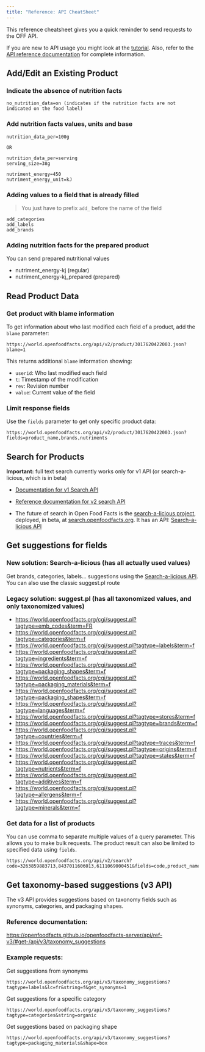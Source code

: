 ```yaml
---
title: "Reference: API CheatSheet"
---
```


This reference cheatsheet gives you a quick reminder to send requests to the OFF API.

If you are new to API usage you might look at the [tutorial](tutorial-off-api.md).
Also, refer to the [API reference documentation](ref-v2.md) for complete information.

## Add/Edit an Existing Product

### Indicate the absence of nutrition facts

```text title="Indicate the absence of nutrition facts"
no_nutrition_data=on (indicates if the nutrition facts are not indicated on the food label)
```

### Add nutrition facts values, units and base

```text title="Add nutrition facts values, units and base"
nutrition_data_per=100g

OR

nutrition_data_per=serving
serving_size=38g
```

```text title="Add nutrition facts values, units and base"
nutriment_energy=450
nutriment_energy_unit=kJ
```

### Adding values to a field that is already filled

> You just have to prefix `add_` before the name of the field

```text title="Adding values to a field that is already filled"
add_categories
add_labels
add_brands
```

### Adding nutrition facts for the prepared product
You can send prepared nutritional values
* nutriment_energy-kj (regular)
* nutriment_energy-kj_prepared (prepared)

## Read Product Data

### Get product with blame information

To get information about who last modified each field of a product, add the `blame` parameter:

```text title="Get product with blame information"
https://world.openfoodfacts.org/api/v2/product/3017620422003.json?blame=1
```

This returns additional `blame` information showing:
- `userid`: Who last modified each field
- `t`: Timestamp of the modification
- `rev`: Revision number
- `value`: Current value of the field

### Limit response fields

Use the `fields` parameter to get only specific product data:

```text title="Limit response fields"
https://world.openfoodfacts.org/api/v2/product/3017620422003.json?fields=product_name,brands,nutriments
```

## Search for Products

**Important:** full text search currently works only for v1 API (or search-a-licious, which is in beta)

* [Documentation for v1 Search API](https://wiki.openfoodfacts.org/API/Read/Search)

* [Reference documentation for v2 search API](https://openfoodfacts.github.io/openfoodfacts-server/api/ref-v2/#get-/api/v2/search)

* The future of search in Open Food Facts is the [search-a-licious project](https://github.com/openfoodfacts/search-a-licious), deployed, in beta, at [search.openfoodfacts.org](https://search.openfoodfacts.org/). It has an API: [Search-a-licious API](https://search.openfoodfacts.org/docs)

## Get suggestions for fields
### New solution: Search-a-licious (has all actually used values)
Get brands, categories, labels… suggestions using the [Search-a-licious API](https://search.openfoodfacts.org/docs). 
You can also use the classic suggest.pl route

### Legacy solution: suggest.pl (has all taxonomized values, and only taxonomized values)
* https://world.openfoodfacts.org/cgi/suggest.pl?tagtype=emb_codes&term=FR
* https://world.openfoodfacts.org/cgi/suggest.pl?tagtype=categories&term=f
* https://world.openfoodfacts.org/cgi/suggest.pl?tagtype=labels&term=f
* https://world.openfoodfacts.org/cgi/suggest.pl?tagtype=ingredients&term=f
* https://world.openfoodfacts.org/cgi/suggest.pl?tagtype=packaging_shapes&term=f
* https://world.openfoodfacts.org/cgi/suggest.pl?tagtype=packaging_materials&term=f
* https://world.openfoodfacts.org/cgi/suggest.pl?tagtype=packaging_shapes&term=f
* https://world.openfoodfacts.org/cgi/suggest.pl?tagtype=languages&term=f
* https://world.openfoodfacts.org/cgi/suggest.pl?tagtype=stores&term=f
* https://world.openfoodfacts.org/cgi/suggest.pl?tagtype=brands&term=f
* https://world.openfoodfacts.org/cgi/suggest.pl?tagtype=countries&term=f
* https://world.openfoodfacts.org/cgi/suggest.pl?tagtype=traces&term=f
* https://world.openfoodfacts.org/cgi/suggest.pl?tagtype=origins&term=f
* https://world.openfoodfacts.org/cgi/suggest.pl?tagtype=states&term=f
* https://world.openfoodfacts.org/cgi/suggest.pl?tagtype=nutrients&term=f
* https://world.openfoodfacts.org/cgi/suggest.pl?tagtype=additives&term=f
* https://world.openfoodfacts.org/cgi/suggest.pl?tagtype=allergens&term=f
* https://world.openfoodfacts.org/cgi/suggest.pl?tagtype=minerals&term=f

### Get data for a list of products

You can use comma to separate multiple values of a query parameter. This allows you to make bulk requests. The product result can also be limited to specified data using `fields`.

```text title="Get data for a list of products"
https://world.openfoodfacts.org/api/v2/search?code=3263859883713,8437011606013,6111069000451&fields=code,product_name
```

## Get taxonomy-based suggestions (v3 API)

The v3 API provides suggestions based on taxonomy fields such as synonyms, categories, and packaging shapes.

### Reference documentation:
https://openfoodfacts.github.io/openfoodfacts-server/api/ref-v3/#get-/api/v3/taxonomy_suggestions

### Example requests:
Get suggestions from synonyms
```text title="Example requests:"
https://world.openfoodfacts.org/api/v3/taxonomy_suggestions?tagtype=labels&lc=fr&string=f&get_synonyms=1
```
Get suggestions for a specific category
```text title="Example requests:"
https://world.openfoodfacts.org/api/v3/taxonomy_suggestions?tagtype=categories&string=organic
```
Get suggestions based on packaging shape
```text title="Example requests:"
https://world.openfoodfacts.org/api/v3/taxonomy_suggestions?tagtype=packaging_materials&shape=box
```
